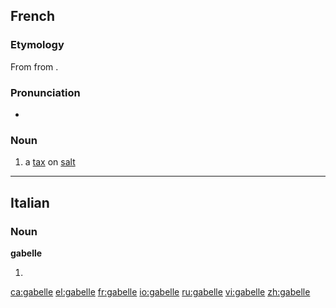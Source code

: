 ==French==
{{wikipedia|lang=fr}}

===Etymology===
From {{etyl|it|fr}} {{term|gabella|lang=it}} from {{etyl|ar|fr}} {{term|قبالة|tr=qabāla|lang=ar||bail, guaranty}}.

===Pronunciation===
* {{IPA|/ɡa.bɛl/|lang=fr}}

===Noun===
{{fr-noun|f}}

# {{historical|lang=fr}} a [[tax]] on [[salt]]

----

==Italian==

===Noun===
'''gabelle''' {{f}}

# {{plural of|[[gabella]]|lang=it}}

[[ca:gabelle]]
[[el:gabelle]]
[[fr:gabelle]]
[[io:gabelle]]
[[ru:gabelle]]
[[vi:gabelle]]
[[zh:gabelle]]